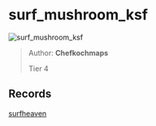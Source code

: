 
# surf_mushroom_ksf

![surf_mushroom_ksf](https://raw.githubusercontent.com/Sayt123/SurfMapPics/Maps-and-bonuses/csgo/surf_mushroom_ksf.jpg)

> Author: **Chefkochmaps**
>
> Tier 4

## Records

[surfheaven](https://surfheaven.eu/map/surf_mushroom_ksf)
